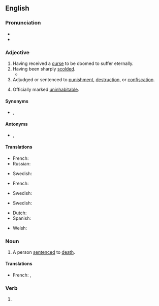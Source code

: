 ==English==

===Pronunciation===
* {{IPA|/kənˈdɛmd/|lang=en}}
* {{audio|en-us-condemned.ogg|Audio (US)|lang=en}}

===Adjective===
{{en-adj|-}}

# Having received a [[curse]] to be doomed to suffer eternally.
# Having been sharply [[scold]]ed.
#* {{quote-journal
|date=December 19, 2011
|author=Kerry Brown
|title=Kim Jong-il obituary
|work=The Guardian
|url=http://www.guardian.co.uk/world/2011/dec/19/kim-jong-il
|page=
|passage=Kim Jong-il, who has died aged 69, was the general secretary of the Workers party of Korea, and head of the military in the Democratic People's Republic of Korea (DPRK). He was one of the most reclusive and widely '''condemned''' national leaders of the late 20th and early 21st century, leaving his country diplomatically isolated, economically broken and divided from South Korea.}}
# Adjudged or sentenced to [[punishment]], [[destruction]], or [[confiscation]].
# {{lb|en|of a building}} Officially marked [[uninhabitable]].<!-- is this the same as above, sentenced to destruction? -->

====Synonyms====
* {{sense|having received a curse}} {{l|en|damned}}, {{l|en|doomed}}

====Antonyms====
* {{sense|having received a curse}} {{l|en|blessed}}, {{l|en|saved}}

====Translations====
{{trans-top|having received a curse to be doomed to suffer eternally}}
* French: {{t+|fr|condamné|m}}
* Russian: {{t+|ru|приговорённый}}
{{trans-mid}}
* Swedish: {{t|sv|fördömd}}
{{trans-bottom}}

{{trans-top|having been sharply scolded}}
* French: {{t+|fr|condamné|m}}
{{trans-mid}}
* Swedish: {{t|sv|fördömd}}
{{trans-bottom}}

{{trans-top|officially marked uninhabitable}}
* Swedish: {{t|sv|utdömd}}
{{trans-mid}}
{{trans-bottom}}

{{checktrans-top}}
* Dutch: {{t+check|nl|veroordeeld}}
* Spanish: {{t+check|es|condenado}}
{{trans-mid}}
* Welsh: {{t-check|cy|condemniedig}}
{{trans-bottom}}

===Noun===
{{en-noun|condemned}}

# A person [[sentence]]d to [[death]].

====Translations====
{{trans-top|person sentenced to death}}
* French: {{t+|fr|condamné|m}}, {{t+|fr|condamnée|f}}
{{trans-mid}}
{{trans-bottom}}

===Verb===
{{head|en|verb form}}

# {{en-past of|condemn}}